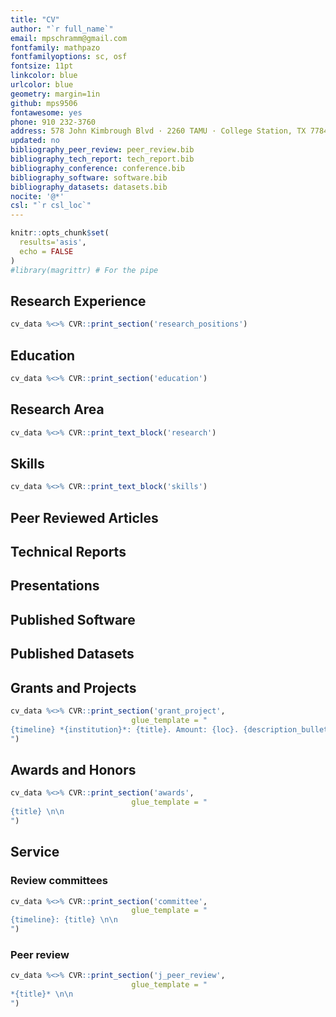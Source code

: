 ```yaml
---
title: "CV"
author: "`r full_name`"
email: mpschramm@gmail.com
fontfamily: mathpazo
fontfamilyoptions: sc, osf
fontsize: 11pt
linkcolor: blue
urlcolor: blue
geometry: margin=1in
github: mps9506
fontawesome: yes
phone: 910 232-3760
address: 578 John Kimbrough Blvd · 2260 TAMU · College Station, TX 77843
updated: no
bibliography_peer_review: peer_review.bib
bibliography_tech_report: tech_report.bib
bibliography_conference: conference.bib
bibliography_software: software.bib
bibliography_datasets: datasets.bib
nocite: '@*'
csl: "`r csl_loc`"
---
```

```r
knitr::opts_chunk$set(
  results='asis', 
  echo = FALSE
)
#library(magrittr) # For the pipe
```

## Research Experience

```r
cv_data %<>% CVR::print_section('research_positions')
```

## Education
```r
cv_data %<>% CVR::print_section('education')
```

## Research Area
```r
cv_data %<>% CVR::print_text_block('research')
```

## Skills
```r
cv_data %<>% CVR::print_text_block('skills')
```

## Peer Reviewed Articles
::: {#refs_peer_review}
:::


## Technical Reports
::: {#refs_tech_report}
:::

## Presentations
::: {#refs_conference}
:::

## Published Software
::: {#refs_software}
:::

## Published Datasets
::: {#refs_datasets}
:::


## Grants and Projects
```r
cv_data %<>% CVR::print_section('grant_project',
                           glue_template = "
{timeline} *{institution}*: {title}. Amount: {loc}. {description_bullets} \n\n
")
```

## Awards and Honors

```r
cv_data %<>% CVR::print_section('awards',
                           glue_template = "
{title} \n\n
")
```

## Service

### Review committees
```r
cv_data %<>% CVR::print_section('committee',
                           glue_template = "
{timeline}: {title} \n\n
")
```

### Peer review
```r
cv_data %<>% CVR::print_section('j_peer_review',
                           glue_template = "
*{title}* \n\n
")
```

